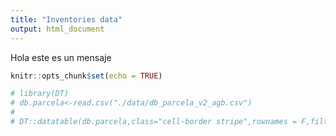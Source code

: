 ```yaml
---
title: "Inventories data"
output: html_document
---
```


Hola este es un mensaje


```r
knitr::opts_chunk$set(echo = TRUE)
```

```r
# library(DT)
# db.parcela<-read.csv("./data/db_parcela_v2_agb.csv")
# 
# DT::datatable(db.parcela,class="cell-border stripe",rownames = F,filter="top",extensions = "Buttons",options = list(autoWidth=T,dom="Bfrtip",buttons=c('copy', 'csv', 'excel', 'pdf')))
```
